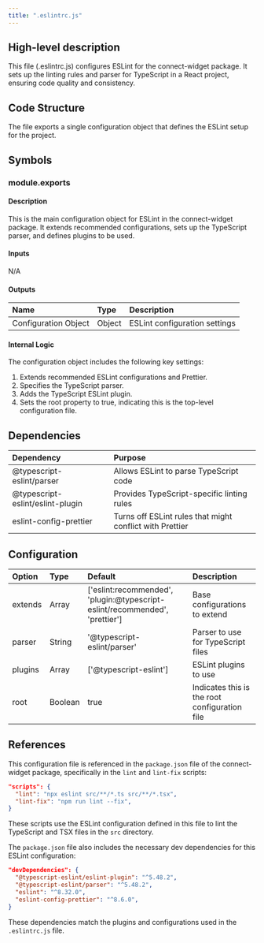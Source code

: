 ```yaml
---
title: ".eslintrc.js"
---
```


## High-level description
This file (.eslintrc.js) configures ESLint for the connect-widget package. It sets up the linting rules and parser for TypeScript in a React project, ensuring code quality and consistency.

## Code Structure
The file exports a single configuration object that defines the ESLint setup for the project.

## Symbols

### module.exports
#### Description
This is the main configuration object for ESLint in the connect-widget package. It extends recommended configurations, sets up the TypeScript parser, and defines plugins to be used.

#### Inputs
N/A

#### Outputs
| Name | Type | Description |
|:-----|:-----|:------------|
| Configuration Object | Object | ESLint configuration settings |

#### Internal Logic
The configuration object includes the following key settings:
1. Extends recommended ESLint configurations and Prettier.
2. Specifies the TypeScript parser.
3. Adds the TypeScript ESLint plugin.
4. Sets the root property to true, indicating this is the top-level configuration file.

## Dependencies
| Dependency | Purpose |
|:-----------|:--------|
| @typescript-eslint/parser | Allows ESLint to parse TypeScript code |
| @typescript-eslint/eslint-plugin | Provides TypeScript-specific linting rules |
| eslint-config-prettier | Turns off ESLint rules that might conflict with Prettier |

## Configuration
| Option | Type | Default | Description |
|:-------|:-----|:--------|:------------|
| extends | Array | ['eslint:recommended', 'plugin:@typescript-eslint/recommended', 'prettier'] | Base configurations to extend |
| parser | String | '@typescript-eslint/parser' | Parser to use for TypeScript files |
| plugins | Array | ['@typescript-eslint'] | ESLint plugins to use |
| root | Boolean | true | Indicates this is the root configuration file |

## References
This configuration file is referenced in the `package.json` file of the connect-widget package, specifically in the `lint` and `lint-fix` scripts:

```json
"scripts": {
  "lint": "npx eslint src/**/*.ts src/**/*.tsx",
  "lint-fix": "npm run lint --fix",
}
```

These scripts use the ESLint configuration defined in this file to lint the TypeScript and TSX files in the `src` directory.

The `package.json` file also includes the necessary dev dependencies for this ESLint configuration:

```json
"devDependencies": {
  "@typescript-eslint/eslint-plugin": "^5.48.2",
  "@typescript-eslint/parser": "^5.48.2",
  "eslint": "^8.32.0",
  "eslint-config-prettier": "^8.6.0",
}
```

These dependencies match the plugins and configurations used in the `.eslintrc.js` file.